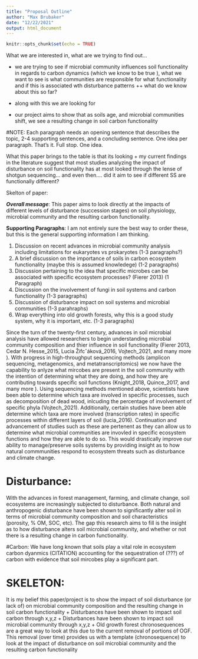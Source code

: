 ```yaml
---
title: "Proposal Outline"
author: "Max Brubaker"
date: "12/22/2021"
output: html_document
---
```


```r
knitr::opts_chunk$set(echo = TRUE)
```

What we are interested in, what are we trying to find out...

  + we are trying to see if microbial community influences soil functionality in regards to carbon dynamics (which we know to be true ),      what we want to see is what communities are responsible for what functionality and if this is associated wth disturbance patterns
      ++ what do we know about this so far?
  + along with this we are looking for 
      
  + our project aims to show that as soils age, and microbial communities shift, we see a resulting change in soil carbon functionality
  
  
#NOTE: Each paragraph needs an opening sentence that describes the topic, 2-4 supporting sentences, and a concluding sentence.  One idea per paragraph. That’s it.  Full stop. One idea.

What this paper brings to the table is that its looking 
  + my current findings in the literature suggest that most studies analyzing the impact of disturbance on soil functionality has at most looked through the lense of shotgun sequencing... and even then.... did it aim to see if different SS are functionally different?



Skelton of paper:

__*Overall message*__: This paper aims to look directly at the impacts of different levels of disturbance (succession stages) on soil physiology, microbial community and the resulting carbon functionality.

__Supporting Paragraphs__: I am not entirely sure the best way to order these, but this is the general supporting information I am thinking.

1. Discussion on recent advances in microbial community analysis including limitations for eukaryotes vs prokaryotes (1-3 paragraphs?)
2. A brief discussion on the importance of soils in carbon ecosystem functionality (maybe this is assumed knowledege) (1-2 paragraphs)
3. Discussion pertaining to the idea that specific microbes can be associated with specific ecosystem processes? (Fierer 2013) (1 Paragraph)
4. Discussion on the involvement of fungi in soil systems and carbon functionality (1-3 paragraphs)
5. Discussion of disturbance impact on soil systems and microbial communities (1-3 parahraphs)
6. Wrap everything into old growth forests, why this is a good study system, why it is important, etc. (1-3 paragraphs)

Since the turn of the twenty-first century, advances in soil microbial analysis have allowed researchers to begin understanding microbial community composition and thier influence in soil functionality (Fierer 2013, Cedar N. Hesse_2015, Lucia Žifcˇáková_2016, Vojtech_2021, and many more ). With progress in high-throughput sequencing methods (amplicon sequencing, metagenomics, and metatranscriptomics) we now have the capability to anlyze what mircobes are present in the soil community with the intention of determining what they are doing, and how they are contributing towards specific soil functions (Knight_2018, Quince_2017, and many more ). Using sequencing methods mentioned above, scientists have been able to determine which taxa are involved in specific processes, such as decomposition of dead wood, inlcuding the percentage of involvement of specific phyla (Vojtech_2021). Additionally, certain studies have been able determine which taxa are more involved (transcription rates) in specific processes within different layers of soil (lucia_2016). Continuation and advancement of studies such as these are pertenent as they can allow us to determine what microbial communities are invovled in specific ecosystem functions and how they are able to do so. This would drastically improve our ability to manage/preserve soils systems by providing insight as to how natural commmunities respond to ecosystem threats such as disturbance and climate change. 
 



# Disturbance:

With the advances in forest management, farming, and climate change, soil ecosystems are increasingly subjected to disturbance. Both natural and anthropogenic disturbance have been shown to significantly alter soil in terms of microbial community composition and soil characteristics (porosity, % OM, SOC, etc). The gap this research aims to fill is the insight as to how disturbance alters soil microbial community, and whether or not there is a resulting change in carbon functionality.


#Carbon:
We have long known that soils play a vital role in ecosystem carbon dyanmics (CITATION) accounting for the sequestration of (???) of carbon with evidence that soil mircobes play a significant part. 























# SKELETON:
It is my belief this paper/project is to show the impact of soil disturbance (or lack of) on microbial community composition and the resulting change in soil carbon functionality
    + Disturbances have been shown to impact soil carbon through x,y,z
    + Disturbances have been shown to impact soil microbial community through x,y,z
    + Old growth forest chronosequences are a great way to look at this due to the current removal of portions of OGF. This removal (over time) provides us with a template (chronosequence) to look at the impact of disturbance on soil microbial community and the resulting carbon functionality
    
    

